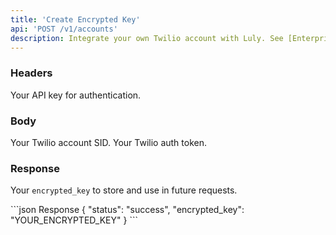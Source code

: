 ```yaml
---
title: 'Create Encrypted Key'
api: 'POST /v1/accounts'
description: Integrate your own Twilio account with Luly. See [Enterprise Twilio Integration](https://docs.luly.ai/enterprise-features/custom-twilio) for more information.
---
```


### Headers

<ParamField header="authorization" type="string" required={true}>
  Your API key for authentication.
</ParamField>

### Body

<ParamField body="account_sid" type="string" required={true}>
    Your Twilio account SID.
</ParamField>

<ParamField body="auth_token" type="string" required={true}>
    Your Twilio auth token.
</ParamField>

### Response

Your ```encrypted_key``` to store and use in future requests.


<ResponseExample>
```json Response
{
    "status": "success",
    "encrypted_key": "YOUR_ENCRYPTED_KEY"
}
```
</ResponseExample>
